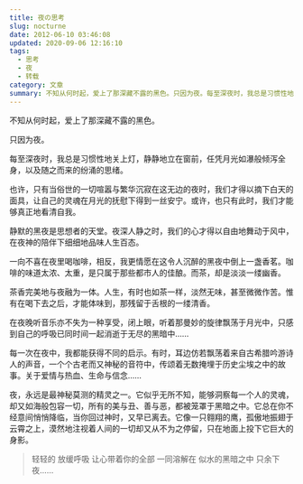 ```yaml
---
title: 夜の思考
slug: nocturne
date: 2012-06-10 03:46:08
updated: 2020-09-06 12:16:10
tags:
  - 思考
  - 夜
  - 转载
category: 文章
summary: 不知从何时起，爱上了那深藏不露的黑色。只因为夜。每至深夜时，我总是习惯性地关上灯，静静地立在窗前，任凭月光如瀑般倾泻全身，以及随之而来的纷涌的思绪。
---
```


不知从何时起，爱上了那深藏不露的黑色。

只因为夜。

每至深夜时，我总是习惯性地关上灯，静静地立在窗前，任凭月光如瀑般倾泻全身，以及随之而来的纷涌的思绪。

也许，只有当俗世的一切喧嚣与繁华沉寂在这无边的夜时，我们才得以摘下白天的面具，让自己的灵魂在月光的抚慰下得到一丝安宁。或许，也只有此时，我们才能够真正地看清自我。

静默的黑夜是思想者的天堂。夜深人静之时，我们的心才得以自由地舞动于风中，在夜神的陪伴下细细地品味人生百态。

一向不喜在夜里喝咖啡，相反，我更情愿在这令人沉醉的黑夜中倒上一盏香茗。咖啡的味道太浓、太重，是只属于那些都市人的佳酿。而茶，却是淡淡一缕幽香。

茶香完美地与夜融为一体。人生，有时也如茶一样，淡然无味，甚至微微作苦。惟有在喝下去之后，才能体味到，那残留于舌根的一缕清香。

在夜晚听音乐亦不失为一种享受，闭上眼，听着那曼妙的旋律飘荡于月光中，只感到自己的呼吸已同时间一起消逝于无尽的黑暗中……

每一次在夜中，我都能获得不同的启示。有时，耳边仿若飘荡着来自古希腊吟游诗人的声音，一个个古老而又神秘的音符中，传颂着无数掩埋于历史尘埃之中的故事。关于爱情与热血、生命与信念……

夜，永远是最神秘莫测的精灵之一。它似乎无所不知，能够洞察每一个人的灵魂，却又如海般包容一切，所有的美与丑、善与恶，都被笼罩于黑暗之中。它总在你不经意间悄悄降临，当你回过神时，又早已离去。它像一只翱翔的鹰，孤傲地振翅于云霄之上，漠然地注视着人间的一切却又从不为之停留，只在地面上投下它巨大的身影。

> 轻轻的
> 放缓呼吸
> 让心带着你的全部
> 一同溶解在 似水的黑暗之中
> 只余下 夜……
